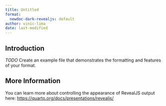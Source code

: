 ```yaml
---
title: Untitled
format:
  newdoc-dark-revealjs: default
author: vinic-lima
date: last-modified
---
```


## Introduction

*TODO* Create an example file that demonstrates the formatting and features of your format.

## More Information

You can learn more about controlling the appearance of RevealJS output here: <https://quarto.org/docs/presentations/revealjs/>

